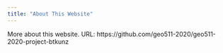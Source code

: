 ```yaml
---
title: "About This Website"
---
```


More about this website.
URL: https://github.com/geo511-2020/geo511-2020-project-btkunz